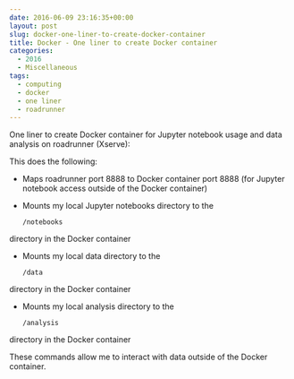 ```yaml
---
date: 2016-06-09 23:16:35+00:00
layout: post
slug: docker-one-liner-to-create-docker-container
title: Docker - One liner to create Docker container
categories:
  - 2016
  - Miscellaneous
tags:
  - computing
  - docker
  - one liner
  - roadrunner
---
```


One liner to create Docker container for Jupyter notebook usage and data analysis on roadrunner (Xserve):


    



This does the following:




    
  * Maps roadrunner port 8888 to Docker container port 8888 (for Jupyter notebook access outside of the Docker container)

    
  * Mounts my local Jupyter notebooks directory to the

    
    <code>/notebooks</code>


directory in the Docker container

    
  * Mounts my local data directory to the

    
    <code>/data</code>


directory in the Docker container

    
  * Mounts my local analysis directory to the

    
    <code>/analysis</code>


directory in the Docker container



These commands allow me to interact with data outside of the Docker container.
